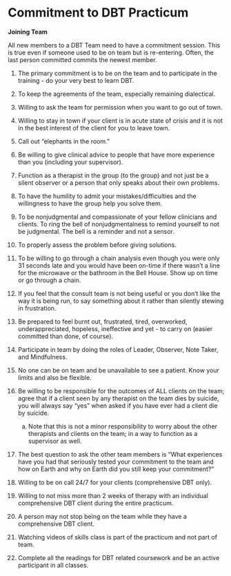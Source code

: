 # Commitment to DBT Practicum

**Joining Team**

All new members to a DBT Team need to have a commitment session.  This is true even if someone used to be on team but is re-entering.  Often, the last person committed commits the newest member. 

1. The primary commitment is to be on the team and to participate in the training - do your very best to learn DBT.

2. To keep the agreements of the team, especially remaining dialectical.

3. Willing to ask the team for permission when you want to go out of town. 

4. Willing to stay in town if your client is in acute state of crisis and it is not in the best interest of the client for you to leave town.

5. Call out "elephants in the room."

6. Be willing to give clinical advice to people that have more experience than you (including your supervisor).

7. Function as a therapist in the group (to the group) and not just be a silent observer or a person that only speaks about their own problems.

8. To have the humility to admit your mistakes/difficulties and the willingness to have the group help you solve them.

9. To be nonjudgmental and compassionate of your fellow clinicians and clients.  To ring the bell of nonjudgmentalness to remind yourself to not be judgmental. The bell is a reminder and not a sensor.

10.	To properly assess the problem before giving solutions.

11.	To be willing to go through a chain analysis even though you were only 31 seconds late and you would have been on-time if there wasn't a line for the microwave or the bathroom in the Bell House.  Show up on time or go through a chain.

12.	If you feel that the consult team is not being useful or you don't like the way it is being run, to say something about it rather than silently stewing in frustration. 

13.	Be prepared to feel burnt out, frustrated, tired, overworked, underappreciated, hopeless, ineffective and yet - to carry on (easier committed than done, of course).

14.	Participate in team by doing the roles of Leader, Observer, Note Taker, and Mindfulness.

15.	No one can be on team and be unavailable to see a patient.  Know your limits and also be flexible.

16.	Be willing to be responsible for the outcomes of ALL clients on the team; agree that if a client seen by any therapist on the team dies by suicide, you will always say "yes" when asked if you have ever had a client die by suicide. 

    a. Note that this is not a minor responsibility to worry about the other therapists and clients on the team; in a way to function as a supervisor as well.

17.	The best question to ask the other team members is "What experiences have you had that seriously tested your commitment to the team and how on Earth and why on Earth did you still keep your commitment?"

18.	Willing to be on call 24/7 for your clients (comprehensive DBT only).

19.	Willing to not miss more than 2 weeks of therapy with an individual comprehensive DBT client during the entire practicum.

20.	A person may not stop being on the team while they have a comprehensive DBT client.

21.	Watching videos of skills class is part of the practicum and not part of team.

22. Complete all the readings for DBT related coursework and be an active participant in all classes. 

